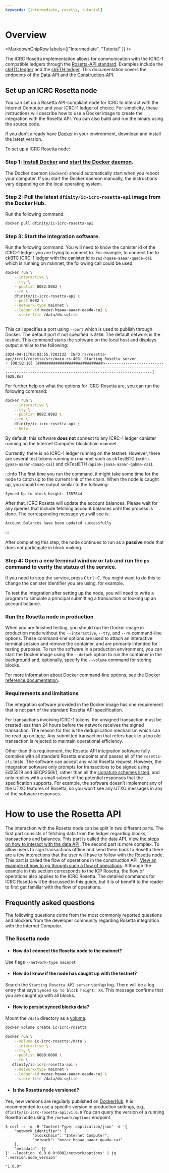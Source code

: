 ```yaml
---
keywords: [intermediate, rosetta, tutorial]
---
```



# Overview
<MarkdownChipRow labels={["Intermediate", "Tutorial" ]} />

The ICRC Rosetta implementation allows for communication with the ICRC-1 compatible ledgers through the [Rosetta-API standard](https://docs.cdp.coinbase.com/rosetta/docs/welcome). Examples include the [ckBTC ledger](https://dashboard.internetcomputer.org/canister/mxzaz-hqaaa-aaaar-qaada-cai) and the [ckETH ledger](https://dashboard.internetcomputer.org/canister/ss2fx-dyaaa-aaaar-qacoq-cai).
This documentation covers the endpoints of the [Data-API](/docs/developer-docs/defi/rosetta/icrc_rosetta/data_api/index.mdx) and the [Construction-API](/docs/developer-docs/defi/rosetta/icrc_rosetta/construction_api/index.mdx). 

## Set up an ICRC Rosetta node

You can set up a Rosetta API-compliant node for ICRC to interact with the Internet Computer and your ICRC-1 ledger of choice.
For simplicity, these instructions will describe how to use a Docker image to create the integration with the Rosetta API.
You can also build and run the binary using the source code.

If you don’t already have [Docker](https://docs.docker.com/get-docker/) in your environment, download and install the latest version.

To set up a ICRC Rosetta node:

### Step 1:  [Install Docker](https://docs.docker.com/get-docker/) and [start the Docker daemon](https://docs.docker.com/config/daemon/).

The Docker daemon (`dockerd`) should automatically start when you reboot your computer. If you start the Docker daemon manually, the instructions vary depending on the local operating system.

### Step 2:  Pull the latest `dfinity/ic-icrc-rosetta-api` image from the Docker Hub.

Run the following command:

``` bash
docker pull dfinity/ic-icrc-rosetta-api
```

### Step 3: Start the integration software.

Run the following command:
You will need to know the canister id of the ICRC-1 ledger you are trying to connect to. For example, to connect the to ckBTC ICRC-1 ledger with the canister id `mxzaz-hqaaa-aaaar-qaada-cai` which is running on mainnet, the following call could be used: 
``` bash
docker run \
    --interactive \
    --tty \
    --publish 8082:8082 \
    --rm \
    dfinity/ic-icrc-rosetta-api \
    --port 8082 \
    --network-type mainnet \
    --ledger-id mxzaz-hqaaa-aaaar-qaada-cai \
    --store-file /data/db.sqlite
    
```
This call specifies a port using `--port` which is used to publish through Docker. 
The default port if not specified is `8080`. The default network is the testnet. 
This command starts the software on the local host and displays output similar to the following:

    2024-04-11T08:03:55.720213Z  INFO rs/rosetta-api/icrc1/rosetta/src/main.rs:403: Starting Rosetta server
    ⠖ [00:02:10] [#############################>-----------------------------------------------------------------------------------------------------------------------------------------------------------------] (628.8s) 

For further help on what the options for ICRC-Rosetta are, you can run the following command:
``` bash
docker run \
    --interactive \
    --tty \
    --publish 8082:8082 \
    --rm \
    dfinity/ic-icrc-rosetta-api \
    --help
```

By default, this software **does not** connect to any ICRC-1 ledger canister running on the Internet Computer blockchain mainnet.

Currently, there is no ICRC-1 ledger running on the testnet. However, there are several test tokens running on mainnet such as ckTestBTC (`mc6ru-gyaaa-aaaar-qaaaq-cai`) and ckTestETH (`apia6-jaaaa-aaaar-qabma-cai`). 

:::info
The first time you run the command, it might take some time for the node to catch up to the current link of the chain.
When the node is caught up, you should see output similar to the following:

    Synced Up to block height: 1357644

After that, ICRC Rosetta will update the account balances. Please wait for any queries that include fetching account balances until this process is done. 
The corresponding message you will see is:

    Account Balances have been updated successfully

:::



After completing this step, the node continues to run as a **passive** node that does not participate in block making.

### Step 4:  Open a new terminal window or tab and run the `ps` command to verify the status of the service.

If you need to stop the service, press <kbd>Ctrl-C</kbd>. You might want to do this to change the canister identifier you are using, for example.

To test the integration after setting up the node, you will need to write a program to simulate a principal submitting a transaction or looking up an account balance.

### Run the Rosetta node in production

When you are finished testing, you should run the Docker image in production mode without the `--interactive`, `--tty`, and `--rm` command-line options.
These command-line options are used to attach an interactive terminal session and remove the container, and are primarily intended for testing purposes.
To run the software in a production environment, you can start the Docker image using the `--detach` option to run the container in the background and, optionally, specify the `--volume` command for storing blocks.

For more information about Docker command-line options, see the [Docker reference documentation](https://docs.docker.com/engine/reference/commandline/run/).

### Requirements and limitations

The integration software provided in the Docker image has one requirement that is not part of the standard Rosetta API specification.

For transactions involving ICRC-1 tokens, the unsigned transaction must be created less than 24 hours before the network receives the signed transaction.
The reason for this is the deduplication mechanism which can be read up on [here](https://github.com/dfinity/ICRC-1/blob/main/standards/ICRC-1/README.md#transaction_deduplication).
Any submitted transaction that refers back to a too old transaction is rejected to maintain operational efficiency.

Other than this requirement, the Rosetta API integration software fully complies with all standard Rosetta endpoints and passes all of the `rosetta-cli` tests.
The software can accept any valid Rosetta request.
However, the integration software only prompts for transactions to be signed using Ed25519 and SECP256k1, rather than all the [signature schemes listed](https://www.rosetta-api.org/docs/models/SignatureType.html#values), and only replies with a small subset of the potential responses that the specification supports.
For example, the software doesn’t implement any of the UTXO features of Rosetta, so you won’t see any UTXO messages in any of the software responses.


# How to use the Rosetta API
The interaction with the Rosetta node can be split in two different parts. The first part consists of fetching data from the ledger regarding blocks, transactions and balances. This part is called the data API. [View the steps on how to interact with the data API](/docs/developer-docs/defi/rosetta/icrc_rosetta/data_api/index.mdx). 
The second part is more complex. To allow users to sign transactions offline and send them back to Rosetta there are a few interactions that the user will have to follow with the Rosetta node. This part is called the flow of operations in the construction API. [View an example of how to go through such a flow of operations](/docs/developer-docs/defi/rosetta/icp_rosetta/construction_api/index.mdx). Although the example in this section corresponds to the ICP Rosetta, the flow of operations also applies to the ICRC Rosetta. The detailed commands for ICRC Rosetta will be discussed in this guide, but it is of benefit to the reader to first get familiar with the flow of operations. 

## Frequently asked questions
The following questions come from the most commonly reported questions and blockers from the developer community regarding Rosetta integration with the Internet Computer.

### The Rosetta node

- #### How do I connect the Rosetta node to the mainnet?
Use flags `--network-type mainnet`

- #### How do I know if the node has caught up with the testnet?
Search the `Starting Rosetta API server` startup log. There will be a log entry that says `Synced Up to block height: XX`.
This message confirms that you are caught up with all blocks.

- #### How to persist synced blocks data?
Mount the `/data` directory as a [volume](https://docs.docker.com/storage/volumes/).

```bash
docker volume create ic-icrc-rosetta
```
```bash
docker run \
    --volume ic-icrc-rosetta:/data \
    --interactive \
    --tty \
    --publish 8080:8080 \
    --rm \
   dfinity/ic-icrc-rosetta-api \
    --network-type mainnet \
    --ledger-id mxzaz-hqaaa-aaaar-qaada-cai \
    --store-file /data/db.sqlite

```

- #### Is the Rosetta node versioned?
Yes, new versions are regularly published on [DockerHub](https://hub.docker.com/r/dfinity/ic-icrc-rosetta-api/tags).
It is recommended to use a specific version in production settings, e.g., `dfinity/ic-icrc-rosetta-api:v1.0.0`
You can query the version of a running Rosetta node using the `/network/options` endpoint.

```console
$ curl -s -q -H 'Content-Type: application/json' -d '{
    "network_identifier": {
            "blockchain": "Internet Computer",
            "network": "mxzaz-hqaaa-aaaar-qaada-cai"
    },
    "metadata": {}
}' --location '0.0.0.0:8082/network/options' | jq '.version.node_version'

"1.0.0"
```